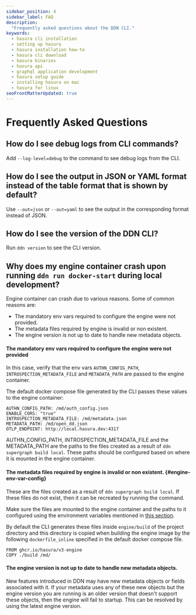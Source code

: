 ```yaml
---
sidebar_position: 4
sidebar_label: FAQ
description:
  "Frequently asked questions about the DDN CLI."
keywords:
  - hasura cli installation
  - setting up hasura
  - hasura installation how-to
  - hasura cli download
  - hasura binaries
  - hasura api
  - graphql application development
  - hasura setup guide
  - installing hasura on mac
  - hasura for linux
seoFrontMatterUpdated: true
---
```


# Frequently Asked Questions

## How do I see debug logs from CLI commands?

Add `--log-level=debug` to the command to see debug logs from the CLI.

## How do I see the output in JSON or YAML format instead of the table format that is shown by default?

Use `--out=json` or `--out=yaml` to see the output in the corresponding format instead of JSON.

## How do I see the version of the DDN CLI?

Run `ddn version` to see the CLI version.

## Why does my engine container crash upon running `ddn run docker-start` during local development?

Engine container can crash due to various reasons. Some of common reasons are:
- The mandatory env vars required to configure the engine were not provided.
- The metadata files required by engine is invalid or non existent.
- The engine version is not up to date to handle new metadata objects.

#### The mandatory env vars required to configure the engine were not provided

<Thumbnail src="/img/cli/engine_env_var_error.png" alt="Engine container error" width="1000px" />

In this case, verify that the env vars `AUTHN_CONFIG_PATH`, `INTROSPECTION_METADATA_FILE` and
`METADATA_PATH` are passed to the engine container.

The default docker compose file generated by the CLI passes these values to the engine container:

```
AUTHN_CONFIG_PATH: /md/auth_config.json
ENABLE_CORS: "true"
INTROSPECTION_METADATA_FILE: /md/metadata.json
METADATA_PATH: /md/open_dd.json
OTLP_ENDPOINT: http://local.hasura.dev:4317
```

AUTHN_CONFIG_PATH, INTROSPECTION_METADATA_FILE and the METADATA_PATH are the paths to the
files created as a result of `ddn supergraph build local`. These paths should be configured
based on where it is mounted in the engine container.

#### The metadata files required by engine is invalid or non existent. {#engine-env-var-config}

<Thumbnail src="/img/cli/metadata_files_err.png" alt="Metadata files engine container error" width="1000px" />

These are the files created as a result of `ddn supergraph build local`. If these files do not exist, then
it can be recreated by running the command.

Make sure the files are mounted to the engine container and the paths to it configured using the environment variables
mentioned in [this section](#engine-env-var-config).

By default the CLI generates these files inside `engine/build` of the project directory and this directory is copied
when building the engine image by the following `dockerfile_inline` specified in the default docker compose file.

```
FROM ghcr.io/hasura/v3-engine
COPY ./build /md/
```

#### The engine version is not up to date to handle new metadata objects.

New features introduced in DDN may have new metadata objects or fields associated with it. If your metadata uses
any of these new objects but the engine version you are running is an older version that doesn't support these objects,
then the engine will fail to startup. This can be resolved by using the latest engine version. 